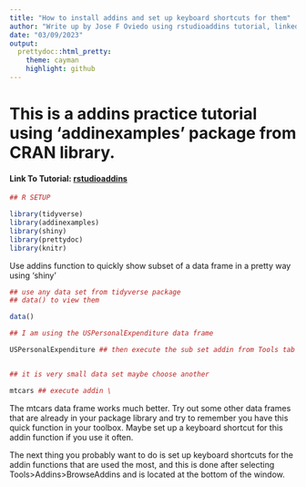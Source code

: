 ```yaml
---
title: "How to install addins and set up keyboard shortcuts for them"
author: "Write up by Jose F Oviedo using rstudioaddins tutorial, linked below"
date: "03/09/2023"
output:
  prettydoc::html_pretty:
    theme: cayman
    highlight: github
---
```


# This is a addins practice tutorial using 'addinexamples' package from CRAN library.

#### Link To Tutorial: [rstudioaddins ](https://rstudio.github.io/rstudioaddins/)

``` r
## R SETUP

library(tidyverse)
library(addinexamples)
library(shiny)
library(prettydoc)
library(knitr)
```

Use addins function to quickly show subset of a data frame in a pretty way using 'shiny'

```r
## use any data set from tidyverse package
## data() to view them

data()
```


```r

## I am using the USPersonalExpenditure data frame

USPersonalExpenditure ## then execute the sub set addin from Tools tab


## it is very small data set maybe choose another 

mtcars ## execute addin \
```

The mtcars data frame works much better. Try out some other data frames that are already in your package library and try to remember you have this quick function in your toolbox. Maybe set up a keyboard shortcut for this addin function if you use it often.

The next thing you probably want to do is set up keyboard shortcuts for the addin functions that are used the most, and this is done after selecting Tools>Addins>BrowseAddins and is located at the bottom of the window.

